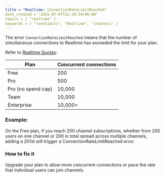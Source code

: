 ```yaml
---
title = "Realtime: ConnectionRateLimitReached"
date_created = "2025-07-07T22:39:54+00:00"
topics = [ "realtime" ]
keywords = [ "ratelimits", "Realtime", "channels" ]
---
```


The error `ConnectionRateLimitReached` means that the number of simultaneous connections to Realtime has exceeded the limit for your plan.

Refer to [Realtime Quotas](https://supabase.com/docs/guides/realtime/quotas):

| Plan                  | Concurrent connections |
|-----------------------|------------------------|
| Free                  | 200                    |
| Pro                   | 500                    |
| Pro (no spend cap)    | 10,000                 |
| Team                  | 10,000                 |
| Enterprise            | 10,000+                |


### Example:
On the Free plan, if you reach 200 channel subscriptions, whether from 200 users on one channel or 200 in total spread across multiple channels, adding a 201st will trigger a ConnectionRateLimitReached error.

### How to fix it

Upgrade your plan to allow more concurrent connections or pace the rate that individual users can join channels.

















